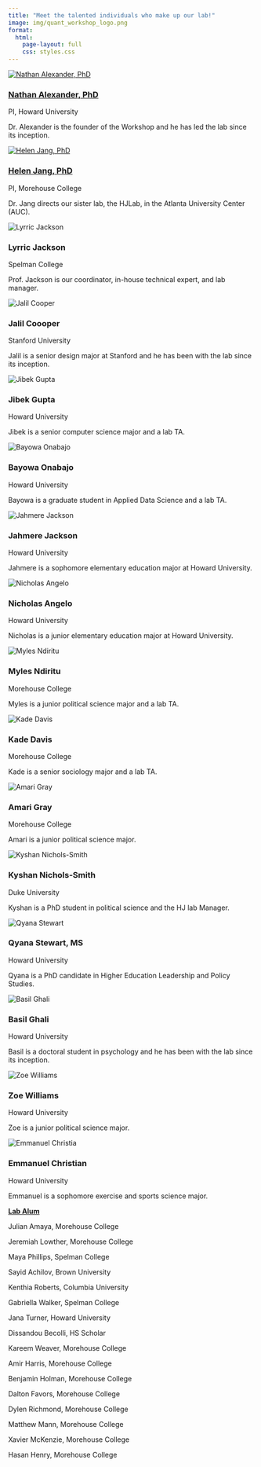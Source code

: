 ```yaml
---
title: "Meet the talented individuals who make up our lab!"
image: img/quant_workshop_logo.png
format:
  html:
    page-layout: full
    css: styles.css
---
```


<div class="team-grid">

<div class="team-member">
  <a href="https://profiles.howard.edu/nathan-alexander" target="_blank">
  <img src="img/people/naite.jpg" alt="Nathan Alexander, PhD" class="circle">
  <h3>Nathan Alexander, PhD</h3>
  </a>
  <p>PI, Howard University</p>
  <p>Dr. Alexander is the founder of the Workshop and he has led the lab since its inception. </p>
</div>

<div class="team-member">
  <a href="https://morehouse.edu/directory/hye-ryeon-jang" target="_blank">
  <img src="img/people/jang.jpg" alt="Helen Jang, PhD" class="circle">
  <h3>Helen Jang, PhD</h3>
  </a>
  <p>PI, Morehouse College</p>
  <p>Dr. Jang directs our sister lab, the HJLab, in the Atlanta University Center (AUC).</p>
</div>

<div class="team-member">
  <img src="img/people/lyrric.jpg" alt="Lyrric Jackson" class="circle">
  <h3>Lyrric Jackson</h3>
  <p>Spelman College</p>
  <p>Prof. Jackson is our coordinator, in-house technical expert, and lab manager.</p>
</div>

<div class="team-member">
  <img src="img/people/jalil.jpg" alt="Jalil Cooper" class="circle">
  <h3>Jalil Coooper</h3>
  <p>Stanford University</p>
  <p>Jalil is a senior design major at Stanford and he has been with the lab since its inception.</p>
</div>

<div class="team-member">
  <img src="img/people/jibek.jpeg" alt="Jibek Gupta" class="circle">
  <h3>Jibek Gupta</h3>
  <p>Howard University</p>
  <p>Jibek is a senior computer science major and a lab TA.</p>
</div>

<div class="team-member">
  <img src="img/people/bayowa.jpeg" alt="Bayowa Onabajo" class="circle">
  <h3>Bayowa Onabajo</h3>
  <p>Howard University</p>
  <p>Bayowa is a graduate student in Applied Data Science and a lab TA.</p>
</div>

<div class="team-member">
  <img src="img/people/jahmere.jpeg" alt="Jahmere Jackson" class="circle">
  <h3>Jahmere Jackson</h3>
  <p>Howard University</p>
  <p>Jahmere is a sophomore elementary education major at Howard University.</p>
</div>

<div class="team-member">
  <img src="img/people/nicholas.jpeg" alt="Nicholas Angelo" class="circle">
  <h3>Nicholas Angelo</h3>
  <p>Howard University</p>
  <p>Nicholas is a junior elementary education major at Howard University.</p>
</div>

<div class="team-member">
  <img src="img/people/myles.jpg" alt="Myles Ndiritu" class="circle">
  <h3>Myles Ndiritu</h3>
  <p>Morehouse College</p>
  <p>Myles is a junior political science major and a lab TA.</p>
</div>

<div class="team-member">
  <img src="img/people/kade.jpg" alt="Kade Davis" class="circle">
  <h3>Kade Davis</h3>
  <p>Morehouse College</p>
  <p>Kade is a senior sociology major and a lab TA.</p>
</div>

<div class="team-member">
  <img src="img/people/amari.jpg" alt="Amari Gray" class="circle">
  <h3>Amari Gray</h3>
  <p>Morehouse College</p>
  <p>Amari is a junior political science major.</p>
</div>

<div class="team-member">
  <img src="img/people/kyshan.jpeg" alt="Kyshan Nichols-Smith" class="circle">
  <h3>Kyshan Nichols-Smith</h3>
  <p>Duke University</p>
  <p>Kyshan is a PhD student in political science and the HJ lab Manager.</p>
</div>

<div class="team-member">
  <img src="img/people/qyana.png" alt="Qyana Stewart" class="circle">
  <h3>Qyana Stewart, MS</h3>
  <p>Howard University</p>
  <p>Qyana is a PhD candidate in Higher Education Leadership and Policy Studies.</p>
</div>

<div class="team-member">
  <img src="img/people/basil.jpg" alt="Basil Ghali" class="circle">
  <h3>Basil Ghali</h3>
  <p>Howard University</p>
  <p>Basil is a doctoral student in psychology and he has been with the lab since its inception.</p>
</div>

<div class="team-member">
  <img src="img/people/zoe.jpg" alt="Zoe Williams" class="circle">
  <h3>Zoe Williams</h3>
  <p>Howard University</p>
  <p>Zoe is a junior political science major.</p>
</div>

<div class="team-member">
  <img src="img/people/holder.png" alt="Emmanuel Christia" class="circle">
  <h3>Emmanuel Christian</h3>
  <p>Howard University</p>
  <p>Emmanuel is a sophomore exercise and sports science major.</p>
</div>

<div class="alumni">

<b><u>Lab Alum</u></b>

<p>Julian Amaya, Morehouse College</p>
<p>Jeremiah Lowther, Morehouse College</p>
<p>Maya Phillips, Spelman College</p>
<p>Sayid Achilov, Brown University</p>
<p>Kenthia Roberts, Columbia University</p>
<p>Gabriella Walker, Spelman College</p>
<p>Jana Turner, Howard University</p>
<p>Dissandou Becolli, HS Scholar</p>
<p>Kareem Weaver, Morehouse College</p>
<p>Amir Harris, Morehouse College</p>
<p>Benjamin Holman, Morehouse College</p>
<p>Dalton Favors, Morehouse College</p>
<p>Dylen Richmond, Morehouse College</p>
<p>Matthew Mann, Morehouse College</p>
<p>Xavier McKenzie, Morehouse College</p>
<p>Hasan Henry, Morehouse College</p>

</div>
